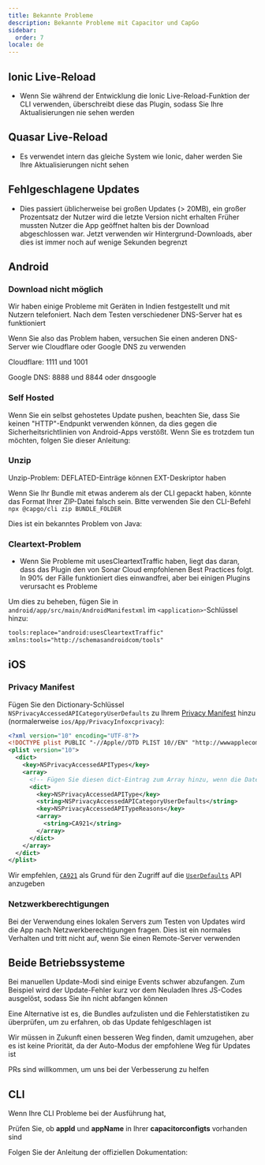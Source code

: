 ```yaml
---
title: Bekannte Probleme
description: Bekannte Probleme mit Capacitor und CapGo
sidebar:
  order: 7
locale: de
---
```



## Ionic Live-Reload

* Wenn Sie während der Entwicklung die Ionic Live-Reload-Funktion der CLI verwenden, überschreibt diese das Plugin, sodass Sie Ihre Aktualisierungen nie sehen werden

## Quasar Live-Reload

* Es verwendet intern das gleiche System wie Ionic, daher werden Sie Ihre Aktualisierungen nicht sehen

## Fehlgeschlagene Updates

* Dies passiert üblicherweise bei großen Updates (> 20MB), ein großer Prozentsatz der Nutzer wird die letzte Version nicht erhalten
Früher mussten Nutzer die App geöffnet halten bis der Download abgeschlossen war. Jetzt verwenden wir Hintergrund-Downloads, aber dies ist immer noch auf wenige Sekunden begrenzt

## Android

### Download nicht möglich

Wir haben einige Probleme mit Geräten in Indien festgestellt und mit Nutzern telefoniert. Nach dem Testen verschiedener DNS-Server hat es funktioniert

Wenn Sie also das Problem haben, versuchen Sie einen anderen DNS-Server wie Cloudflare oder Google DNS zu verwenden

Cloudflare: 1111 und 1001

Google DNS: 8888 und 8844 oder dnsgoogle

<LinkCard
	title="How to setup a preferred DNS server on Android?"
	href="https://wwwandroidpolicecom/use-preferred-dns-server-android-tutorial/"
/>

### Self Hosted
Wenn Sie ein selbst gehostetes Update pushen, beachten Sie, dass Sie keinen "HTTP"-Endpunkt verwenden können, da dies gegen die Sicherheitsrichtlinien von Android-Apps verstößt. Wenn Sie es trotzdem tun möchten, folgen Sie dieser Anleitung:

<LinkCard
	title="How to allow all Network connection types HTTP and HTTPS in Android (9) Pie?"
	href="https://stackoverflowcom/a/51902630/5511370"
/>

### Unzip 

Unzip-Problem: DEFLATED-Einträge können EXT-Deskriptor haben

Wenn Sie Ihr Bundle mit etwas anderem als der CLI gepackt haben, könnte das Format Ihrer ZIP-Datei falsch sein. Bitte verwenden Sie den CLI-Befehl `npx @capgo/cli zip BUNDLE_FOLDER`

Dies ist ein bekanntes Problem von Java:

<LinkCard
	title="Unzip issue: DEFLATED entries can have EXT descriptor"
	href="https://bugsopenjdkorg/browse/JDK-8143613"
/>

### Cleartext-Problem

* Wenn Sie Probleme mit usesCleartextTraffic haben, liegt das daran, dass das Plugin den von Sonar Cloud empfohlenen Best Practices folgt. In 90% der Fälle funktioniert dies einwandfrei, aber bei einigen Plugins verursacht es Probleme

Um dies zu beheben, fügen Sie in `android/app/src/main/AndroidManifestxml` im `<application>`-Schlüssel hinzu:

```xml
tools:replace="android:usesCleartextTraffic"
xmlns:tools="http://schemasandroidcom/tools"
```

## iOS

### Privacy Manifest

Fügen Sie den Dictionary-Schlüssel `NSPrivacyAccessedAPICategoryUserDefaults` zu Ihrem [Privacy Manifest](https://capacitorjscom/docs/ios/privacy-manifest) hinzu (normalerweise `ios/App/PrivacyInfoxcprivacy`):

```xml
<?xml version="10" encoding="UTF-8"?>
<!DOCTYPE plist PUBLIC "-//Apple//DTD PLIST 10//EN" "http://wwwapplecom/DTDs/PropertyList-10dtd">
<plist version="10">
  <dict>
    <key>NSPrivacyAccessedAPITypes</key>
    <array>
      <!-- Fügen Sie diesen dict-Eintrag zum Array hinzu, wenn die Datei bereits existiert -->
      <dict>
        <key>NSPrivacyAccessedAPIType</key>
        <string>NSPrivacyAccessedAPICategoryUserDefaults</string>
        <key>NSPrivacyAccessedAPITypeReasons</key>
        <array>
          <string>CA921</string>
        </array>
      </dict>
    </array>
  </dict>
</plist>
```

Wir empfehlen, [`CA921`](https://developerapplecom/documentation/bundleresources/privacy_manifest_files/describing_use_of_required_reason_api#4278401) als Grund für den Zugriff auf die [`UserDefaults`](https://developerapplecom/documentation/foundation/userdefaults) API anzugeben

### Netzwerkberechtigungen

Bei der Verwendung eines lokalen Servers zum Testen von Updates wird die App nach Netzwerkberechtigungen fragen. Dies ist ein normales Verhalten und tritt nicht auf, wenn Sie einen Remote-Server verwenden

## Beide Betriebssysteme

Bei manuellen Update-Modi sind einige Events schwer abzufangen. Zum Beispiel wird der Update-Fehler kurz vor dem Neuladen Ihres JS-Codes ausgelöst, sodass Sie ihn nicht abfangen können

Eine Alternative ist es, die Bundles aufzulisten und die Fehlerstatistiken zu überprüfen, um zu erfahren, ob das Update fehlgeschlagen ist

Wir müssen in Zukunft einen besseren Weg finden, damit umzugehen, aber es ist keine Priorität, da der Auto-Modus der empfohlene Weg für Updates ist

PRs sind willkommen, um uns bei der Verbesserung zu helfen

## CLI

Wenn Ihre CLI Probleme bei der Ausführung hat,

Prüfen Sie, ob **appId** und **appName** in Ihrer **capacitorconfigts** vorhanden sind

Folgen Sie der Anleitung der offiziellen Dokumentation:

<LinkCard
	title="Capacitor Configuration"
	href="https://capacitorjscom/docs/config"
/>